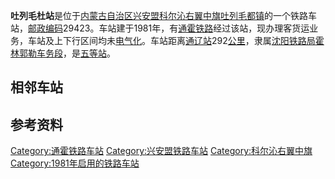 {{noteTA
|1=zh-cn:始发车次; zh-hk:列車班次;
|2=zh-cn:车次; zh-hk:班次;
}}
{{Infobox China railway station
|车站名称 = 吐列毛杜站
|图片 = 
|图片介绍 = 
|其他名称 = 
|车站拼音 = Tuliemaodu
|英文名称 = Tuliemaodu Railway Station
|车站代码 = 57131<ref>{{cite book|title=中华人民共和国铁路车站代码（GB/T 10302-2010）|publisher=中国标准出版社|year=2010|isbn=155066140495|ignore-isbn-error=true|pages=36}}</ref>
|电报码 = TMD<ref>{{cite book|author=铁道部电子计算技术中心, 铁道部运输局|title=铁路车站站名代码表：TMIS使用|publisher=中国铁道出版社|location=北京|year=1998|isbn=9787113030995|pages=141}}</ref><ref>{{cite book|author=[[中华人民共和国铁道部|中华人民共和国铁道部]]|title=铁路电报站名略号（2012）|publisher=中国铁道出版社|location=北京|year=2012|unified=15113·3468|pages=129}}</ref>
|拼音码 = TLD
|车站地址 = [[内蒙古自治区|内蒙古自治区]][[兴安盟|兴安盟]][[科尔沁右翼中旗|科尔沁右翼中旗]][[吐列毛都镇|吐列毛都镇]]
|坐标 = 
|归属 = [[沈阳铁路局|沈阳铁路局]][[霍林郭勒车务段|霍林郭勒车务段]]
|线路 = [[通霍铁路|通霍铁路]]
|车站等级 = [[五等站_(中铁)|五等站]]
}}
'''吐列毛杜站'''是位于[[内蒙古自治区|内蒙古自治区]][[兴安盟|兴安盟]][[科尔沁右翼中旗|科尔沁右翼中旗]][[吐列毛都镇|吐列毛都镇]]的一个铁路车站，[[邮政编码|邮政编码]]29423。车站建于1981年，有[[通霍铁路|通霍铁路]]经过该站，现办理客货运业务，车站及上下行区间均未[[电气化|电气化]]。车站距离[[通辽站|通辽站]]292[[公里|公里]]，隶属[[沈阳铁路局|沈阳铁路局]][[霍林郭勒车务段|霍林郭勒车务段]]，是[[五等站_(中铁)|五等站]]。

== 相邻车站 ==
{{start rail box|[[中国铁路|中国铁路]]}}
{{s-inop|[[白音敖包站|白音敖包站]]|{{站|通辽}}方向}}
{{s-line|[[通霍铁路|通霍铁路]]}}
{{s-inop|[[白音乌兰站|白音乌兰站]]|{{站|霍林河}}方向}}
{{end box}}

== 参考资料 ==
{{reflist}}

{{通霍铁路}}
{{铁路车站小作品}}
{{内蒙古小作品}}

[[Category:通霍铁路车站|Category:通霍铁路车站]]
[[Category:兴安盟铁路车站|Category:兴安盟铁路车站]]
[[Category:科尔沁右翼中旗|Category:科尔沁右翼中旗]]
[[Category:1981年启用的铁路车站|Category:1981年启用的铁路车站]]